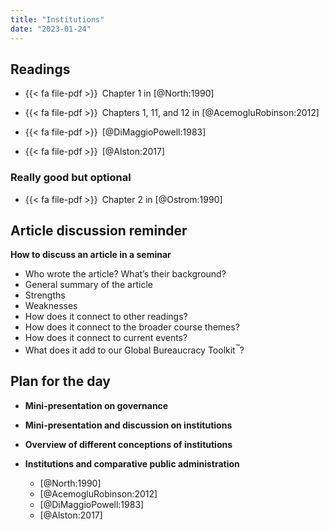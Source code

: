 ```yaml
---
title: "Institutions"
date: "2023-01-24"
---
```


## Readings

- {{< fa file-pdf >}}&ensp;Chapter 1 in [@North:1990]

- {{< fa file-pdf >}}&ensp;Chapters 1, 11, and 12 in [@AcemogluRobinson:2012]

- {{< fa file-pdf >}}&ensp;[@DiMaggioPowell:1983]

- {{< fa file-pdf >}}&ensp;[@Alston:2017]

### Really good but optional

- {{< fa file-pdf >}}&ensp;Chapter 2 in [@Ostrom:1990]


## Article discussion reminder

**How to discuss an article in a seminar**

- Who wrote the article? What’s their background?
- General summary of the article
- Strengths
- Weaknesses
- How does it connect to other readings?
- How does it connect to the broader course themes?
- How does it connect to current events?
- What does it add to our Global Bureaucracy Toolkit^™^?


## Plan for the day

- **Mini-presentation on governance**

- **Mini-presentation and discussion on institutions**

- **Overview of different conceptions of institutions**

- **Institutions and comparative public administration**

  - [@North:1990]
  - [@AcemogluRobinson:2012]
  - [@DiMaggioPowell:1983]
  - [@Alston:2017]
